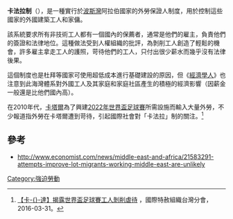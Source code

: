 '''卡法拉制'''（{{lang-ar|'''نظام الكفالة'''|niẓām al-kafāla}}），是一種實行於[[波斯灣|波斯灣]]阿拉伯國家的外勞保證人制度，用於控制這些國家的外國建築工人和家傭。

該系統要求所有非技術工人都有一個國內的保薦者，通常是他們的雇主，負責他們的簽證和法律地位。這種做法受到人權組織的批評，為剝削工人創造了輕鬆的機會，許多雇主拿走工人的護照，苛待他們的工人，只付出很少薪水而幾乎沒有法律後果。

這個制度也是杜拜等國家可使用超低成本進行基礎建設的原因，但《[[經濟學人|經濟學人]]》也注意到此海灣體系對外國工人及其家庭和家庭社區產生的積極的經濟影響（因薪金一般還是比他們國內高）。

在2010年代，[[卡塔爾|卡塔爾]]為了興建[[2022年世界盃足球賽|2022年世界盃足球賽]]所需設施而輸入大量外勞，不少報道指外勞在卡塔爾遭到苛待，引起國際社會對「卡法拉」制的關注。<ref>[https://www.amnesty.tw/news/2133 【卡-{}-達】揭露世界盃足球賽工人剝削虐待] {{Wayback|url=https://www.amnesty.tw/news/2133 |date=20161220100507 }}，國際特赦組織台灣分會，2016-03-31。</ref>

==參考==
{{Reflist}}
*http://www.economist.com/news/middle-east-and-africa/21583291-attempts-improve-lot-migrants-working-middle-east-are-unlikely{{Wayback|url=http://www.economist.com/news/middle-east-and-africa/21583291-attempts-improve-lot-migrants-working-middle-east-are-unlikely |date=20170109014848 }}

[[Category:強迫勞動|Category:強迫勞動]]